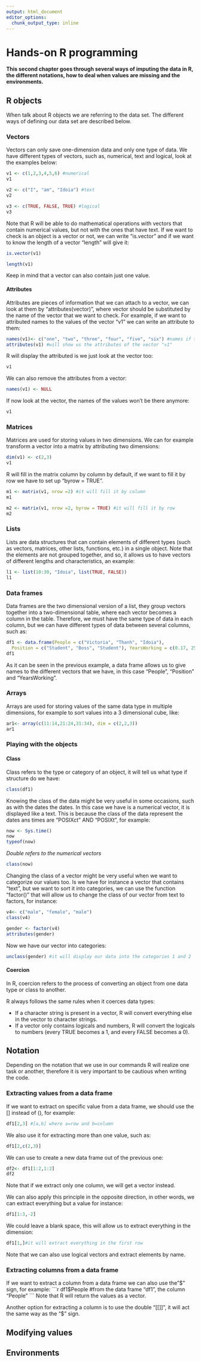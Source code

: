 ```yaml
---
output: html_document
editor_options: 
  chunk_output_type: inline
---
```


# Hands-on R programming

**This second chapter goes through several ways of imputing the data in R, the different notations, how to deal when values are missing and the environments.**

## **R objects**

When talk about R objects we are referring to the data set. The different ways of defining our data set are described below.

### **Vectors**

Vectors can only save one-dimension data and only one type of data. We have different types of vectors, such as, numerical, text and logical, look at the examples below:

```r
v1 <- c(1,2,3,4,5,6) #numerical
v1
```

```r
v2 <- c("I", "am", "Idoia") #text
v2
```

```r
v3 <- c(TRUE, FALSE, TRUE) #logical
v3
```

Note that R will be able to do mathematical operations with vectors that contain numerical values, but not with the ones that have text. If we want to check is an object is a vector or not, we can write "is.vector" and if we want to know the length of a vector "length" will give it:

```r
is.vector(v1)
```

```r
length(v1)
```

Keep in mind that a vector can also contain just one value.

#### **Attributes**

Attributes are pieces of information that we can attach to a vector, we can look at them by "attributes(vector)", where vector should be substituted by the name of the vector that we want to check. For example, if we want to attributed names to the values of the vector "v1" we can write an attribute to them:

```r
names(v1)<- c("one", "two", "three", "four", "five", "six") #names if the attribute that we want to add and in brackets the vector that we want to add them to
attributes(v1) #will show us the attributes of the vector "v1"
```

R will display the attributed is we just look at the vector too:

```r
v1
```

We can also remove the attributes from a vector:

```r
names(v1) <- NULL
```

If now look at the vector, the names of the values won't be there anymore:

```r
v1
```

### **Matrices**

Matrices are used for storing values in two dimensions. We can for example transform a vector into a matrix by attributing two dimensions:

```r
dim(v1) <- c(2,3)
v1
```

R will fill in the matrix column by column by default, if we want to fill it by row we have to set up "byrow = TRUE".

```r
m1 <- matrix(v1, nrow =2) #it will fill it by column
m1
```

```r
m2 <- matrix(v1, nrow =2, byrow = TRUE) #it will fill it by row
m2
```

### **Lists**

Lists are data structures that can contain elements of different types (such as vectors, matrices, other lists, functions, etc.) in a single object. Note that the elements are not grouped together, and so, it allows us to have vectors of different lengths and characteristics, an example:

```r
l1 <- list(10:30, "Idoia", list(TRUE, FALSE))
l1
```

### **Data frames**

Data frames are the two dimensional version of a list, they group vectors together into a two-dimensional table, where each vector becomes a column in the table. Therefore, we must have the same type of data in each column, but we can have different types of data between several columns, such as:

```r
df1 <- data.frame(People = c("Victoria", "Thanh", "Idoia"),  
  Position = c("Student", "Boss", "Student"), YearsWorking = c(0.17, 25, 2.17))
df1
```

As it can be seen in the previous example, a data frame allows us to give names to the different vectors that we have, in this case "People", "Position" and "YearsWorking".

### **Arrays**

Arrays are used for storing values of the same data type in multiple dimensions, for example to sort values into a 3 dimensional cube, like:

```r
ar1<- array(c(11:14,21:24,31:34), dim = c(2,2,3))
ar1
```

### **Playing with the objects**

#### **Class**

Class refers to the type or category of an object, it will tell us what type if structure do we have:

```r
class(df1)
```

Knowing the class of the data might be very useful in some occasions, such as with the dates the dates. In this case we have is a numerical vector, it is displayed like a text. This is because the class of the data represent the dates ans times are "POSIXct" AND "POSIXt", for example:

```r
now <- Sys.time()
now
typeof(now)

```

*Double refers to the numerical vectors*

```r
class(now)
```

Changing the class of a vector might be very useful when we want to categorize our values too. Is we have for instance a vector that contains "text", but we want to sort it into categories, we can use the function "factor()" that will allow us to change the class of our vector from text to factors, for instance:

```r
v4<- c("male", "female", "male")
class(v4)
```

```r
gender <- factor(v4)
attributes(gender)
```

Now we have our vector into categories:

```r
unclass(gender) #it will display our data into the categories 1 and 2
```

#### **Coercion**

In R, coercion refers to the process of converting an object from one data type or class to another.

R always follows the same rules when it coerces data types:

-   If a character string is present in a vector, R will convert everything else in the vector to character strings.
-   If a vector only contains logicals and numbers, R will convert the logicals to numbers (every TRUE becomes a 1, and every FALSE becomes a 0).


## **Notation**
Depending on the notation that we use in our commands R will realize one task or another, therefore it is very important to be cautious when writing the code.

### **Extracting values from a data frame**
If we want to extract on specific value from a data frame, we should use the [] instead of (), for example:
```r
df1[2,3] #[a,b] where a=row and b=column
```
We also use it for extracting more than one value, such as:
```r
df1[2,c(2,3)]
```
We can use to create a new data frame out of the previous one:
```r
df2<- df1[1:2,1:2]
df2
```
Note that if we extract only one column, we will get a vector instead. 

We can also apply this principle in the opposite direction, in other words, we can extract everything but a value for instance:
```r
df1[1:3,-2]
```
We could leave a blank space, this will allow us to extract everything in the dimension:
```r
df1[1,]#it will extract everything in the first row
```
Note that we can also use logical vectors and extract elements by name.

### **Extracting columns from a data frame**
If we want to extract a column from a data frame we can also use the"$" sign, for example:
```r
df1$People #from the data frame "df1", the column "People"
```
Note that R will return the values as a vector. 

Another option for extracting a column is to use the double "[[]]", it will act the same way as the "$" sign.

## **Modifying values**
## **Environments**

